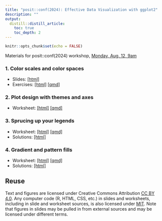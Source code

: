 ```yaml
---
title: "posit::conf(2024): Effective Data Visualization with ggplot2"
description: ""
output:
  distill::distill_article:
    toc: true
    toc_depth: 2
---
```


```r
knitr::opts_chunk$set(echo = FALSE)
```

Materials for posit::conf(2024) workshop, [Monday, Aug. 12, 9am](https://reg.conf.posit.co/flow/posit/positconf24/publiccatalog/page/publiccatalog/session/1707334048207001SOYr)

### 1. Color scales and color spaces

- Slides: [[html]](positconf2024-slides-colors.html)
- Exercises: [[html]](positconf2024-colors.html) [[qmd]](positconf2024-colors.qmd)


### 2. Plot design with themes and axes

- Worksheet: [[html]](positconf2024-themes.html) [[qmd]](positconf2024-themes.qmd)


### 3. Sprucing up your legends

- Worksheet: [[html]](positconf2024-legends.html) [[qmd]](positconf2024-legends.qmd)
- Solutions: [[html]](positconf2024-legends-solutions.html) 

### 4. Gradient and pattern fills

- Worksheet: [[html]](positconf2024-pattern-fill.html) [[qmd]](positconf2024-pattern-fill.qmd)
- Solutions: [[html]](positconf2024-pattern-fill-solutions.html) 

## Reuse {.appendix}

Text and figures are licensed under Creative Commons Attribution [CC BY 4.0](https://creativecommons.org/licenses/by/4.0/). Any computer code (R, HTML, CSS, etc.) in slides and worksheets, including in slide and worksheet sources, is also licensed under [MIT](https://github.com/wilkelab/SDS375/LICENSE.md). Note that figures in slides may be pulled in from external sources and may be licensed under different terms.